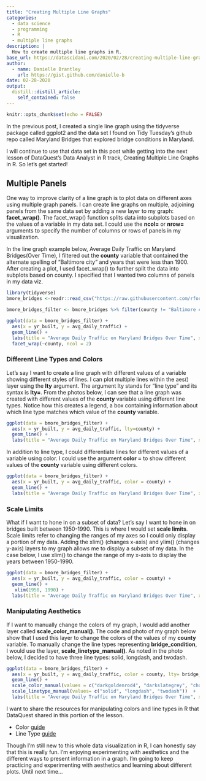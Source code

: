 ```yaml
---
title: "Creating Multiple Line Graphs"
categories:
  - data science 
  - programming
  - R
  - multiple line graphs
description: |
  How to create multiple line graphs in R.
base_url: https://datascidani.com/2020/02/28/creating-multiple-line-graphs/
author:
  - name: Danielle Brantley
    url: https://gist.github.com/danielle-b
date: 02-28-2020
output:
  distill::distill_article:
    self_contained: false
---
```

<style>
    pre code {
      white-space: pre-wrap;
    }
</style>

```r
knitr::opts_chunk$set(echo = FALSE)
```

In the previous post, I created a single line graph using the tidyverse package called ggplot2 and the data set I found on Tidy Tuesday’s github repo called Maryland Bridges that explored bridge conditions in Maryland.

I will continue to use that data set in this post while getting into the next lesson of DataQuest’s Data Analyst in R track, Creating Multiple Line Graphs in R. So let’s get started!

## Multiple Panels

One way to improve clarity of a line graph is to plot data on different axes using multiple graph panels. I can create line graphs on multiple, adjoining panels from the same data set by adding a new layer to my graph: **facet_wrap()**. The facet_wrap() function splits data into subplots based on the values of a variable in my data set. I could use the **ncol=** or **nrow=** arguments to specify the number of columns or rows of panels in my visualization.

In the line graph example below, Average Daily Traffic on Maryland Bridges(Over Time), I filtered out the **county** variable that contained the alternate spelling of “Baltimore city” and years that were less than 1900. After creating a plot, I used facet_wrap() to further split the data into subplots based on county. I specified that I wanted two columns of panels in my data viz.

```r
library(tidyverse)
bmore_bridges <-readr::read_csv("https://raw.githubusercontent.com/rfordatascience/tidytuesday/master/data/2018/2018-11-27/baltimore_bridges.csv")

```

```r
bmore_bridges_filter <- bmore_bridges %>% filter(county != "Baltimore city", yr_built >= 1900)

ggplot(data = bmore_bridges_filter) +
  aes(x = yr_built, y = avg_daily_traffic) +
  geom_line() + 
  labs(title = "Average Daily Traffic on Maryland Bridges Over Time", x = "Year", y = "Average Daily Traffic") +
  facet_wrap(~county, ncol = 2)
```

### Different Line Types and Colors

Let’s say I want to create a line graph with different values of a variable showing different styles of lines. I can plot multiple lines within the aes() layer using the **lty** argument. The argument lty stands for “line type” and its syntax is **lty=**. From the photos below, I can see that a line graph was created with different values of the **county** variable using different line types. Notice how this creates a legend, a box containing information about which line type matches which value of the **county** variable.

```r
ggplot(data = bmore_bridges_filter) +
  aes(x = yr_built, y = avg_daily_traffic, lty=county) +
  geom_line() + 
  labs(title = "Average Daily Traffic on Maryland Bridges Over Time", x = "Year", y = "Average Daily Traffic")
```

In addition to line type, I could differentiate lines for different values of a variable using color. I could use the argument **color =** to show different values of the **county** variable using different colors.

```r
ggplot(data = bmore_bridges_filter) +
  aes(x = yr_built, y = avg_daily_traffic, color = county) +
  geom_line() + 
  labs(title = "Average Daily Traffic on Maryland Bridges Over Time", x = "Year", y = "Average Daily Traffic")
```

### Scale Limits

What if I want to hone in on a subset of data? Let’s say I want to hone in on bridges built between 1950-1990. This is where I would set **scale limits**. Scale limits refer to changing the ranges of my axes so I could only display a portion of my data. Adding the xlim() (changes x-axis) and ylim() (changes y-axis) layers to my graph allows me to display a subset of my data. In the case below, I use xlim() to change the range of my x-axis to display the years between 1950-1990.

```r
ggplot(data = bmore_bridges_filter) +
  aes(x = yr_built, y = avg_daily_traffic, color = county) +
  geom_line() + 
   xlim(1950, 1990) +
  labs(title = "Average Daily Traffic on Maryland Bridges Over Time", x = "Year", y = "Average Daily Traffic")
```

### Manipulating Aesthetics

If I want to manually change the colors of my graph, I would add another layer called **scale_color_manual()**. The code and photo of my graph below show that I used this layer to change the colors of the values of my **county** variable. To manually change the line types representing **bridge_condition**, I would use the layer, **scale_linetype_manual()**. As noted in the photo below, I decided to have three line types: solid, longdash, and twodash.

```r
ggplot(data = bmore_bridges_filter) +
  aes(x = yr_built, y = avg_daily_traffic, color = county, lty= bridge_condition) +
  geom_line() + 
  scale_color_manual(values = c("darkgoldenrod4", "darkslategrey", "chocolate3", "darkorchid", "darkgreen", "darkcyan")) +
  scale_linetype_manual(values= c("solid", "longdash", "twodash"))  +
  labs(title = "Average Daily Traffic on Maryland Bridges Over Time", x = "Year", y = "Average Daily Traffic")
```

I want to share the resources for manipulating colors and line types in R that DataQuest shared in this portion of the lesson.

- Color [guide](http://www.stat.columbia.edu/~tzheng/files/Rcolor.pdf)
- Line Type [guide](http://www.sthda.com/english/wiki/line-types-in-r-lty)

Though I’m still new to this whole data visualization in R, I can honestly say that this is really fun. I’m enjoying experimenting with aesthetics and the different ways to present information in a graph. I’m going to keep practicing and experimenting with aesthetics and learning about different plots. Until next time…